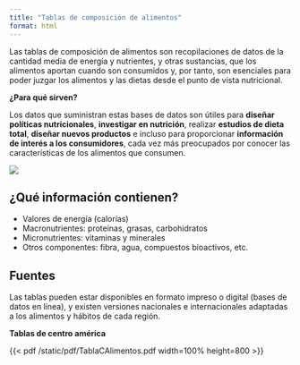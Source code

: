 ```yaml
---
title: "Tablas de composición de alimentos"
format: html
---
```


Las tablas de composición de alimentos son recopilaciones de datos de la cantidad media de energía y nutrientes, y otras sustancias, que los alimentos aportan cuando son consumidos y, por tanto, son esenciales para poder juzgar los alimentos y las dietas desde el punto de vista nutricional.

**¿Para qué sirven?**

Los datos que suministran estas bases de datos son útiles para **diseñar políticas nutricionales**, **investigar en nutrición**, realizar **estudios de dieta total**, **diseñar nuevos productos** e incluso para proporcionar **información de interés a los consumidores**, cada vez más preocupados por conocer las características de los alimentos que consumen.

![](/static/images/tablas_composicion.png)

## **¿Qué información contienen?**

-   Valores de energía (calorías)
-   Macronutrientes: proteínas, grasas, carbohidratos
-   Micronutrientes: vitaminas y minerales
-   Otros componentes: fibra, agua, compuestos bioactivos, etc.

## Fuentes

Las tablas pueden estar disponibles en formato impreso o digital (bases de datos en línea), y existen versiones nacionales e internacionales adaptadas a los alimentos y hábitos de cada región.

**Tablas de centro américa**

{{< pdf /static/pdf/TablaCAlimentos.pdf width=100% height=800 >}}
